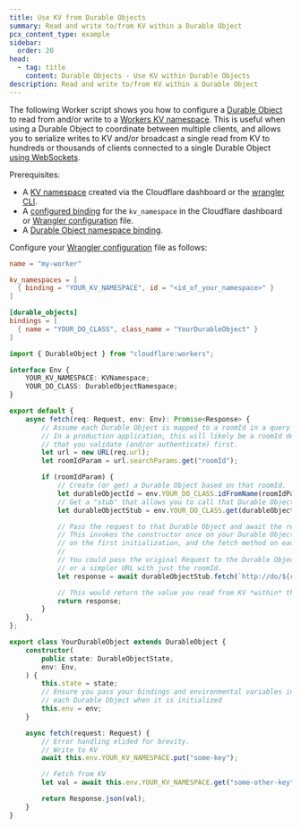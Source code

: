```yaml
---
title: Use KV from Durable Objects
summary: Read and write to/from KV within a Durable Object
pcx_content_type: example
sidebar:
  order: 20
head:
  - tag: title
    content: Durable Objects - Use KV within Durable Objects
description: Read and write to/from KV within a Durable Object
---
```


The following Worker script shows you how to configure a [Durable Object](/durable-objects/) to read from and/or write to a [Workers KV namespace](/kv/concepts/how-kv-works/). This is useful when using a Durable Object to coordinate between multiple clients, and allows you to serialize writes to KV and/or broadcast a single read from KV to hundreds or thousands of clients connected to a single Durable Object [using WebSockets](/durable-objects/api/websockets/).

Prerequisites:

- A [KV namespace](/kv/api/) created via the Cloudflare dashboard or the [wrangler CLI](/workers/wrangler/install-and-update/).
- A [configured binding](/kv/concepts/kv-bindings/) for the `kv_namespace` in the Cloudflare dashboard or [Wrangler configuration](/workers/wrangler/configuration) file.
- A [Durable Object namespace binding](/workers/wrangler/configuration/#durable-objects).

Configure your [Wrangler configuration](/workers/wrangler/configuration) file as follows:


<WranglerConfig>

```toml
name = "my-worker"

kv_namespaces = [
  { binding = "YOUR_KV_NAMESPACE", id = "<id_of_your_namespace>" }
]

[durable_objects]
bindings = [
  { name = "YOUR_DO_CLASS", class_name = "YourDurableObject" }
]
```

</WranglerConfig>

```ts
import { DurableObject } from "cloudflare:workers";

interface Env {
	YOUR_KV_NAMESPACE: KVNamespace;
	YOUR_DO_CLASS: DurableObjectNamespace;
}

export default {
	async fetch(req: Request, env: Env): Promise<Response> {
		// Assume each Durable Object is mapped to a roomId in a query parameter
		// In a production application, this will likely be a roomId defined by your application
		// that you validate (and/or authenticate) first.
		let url = new URL(req.url);
		let roomIdParam = url.searchParams.get("roomId");

		if (roomIdParam) {
			// Create (or get) a Durable Object based on that roomId.
			let durableObjectId = env.YOUR_DO_CLASS.idFromName(roomIdParam);
			// Get a "stub" that allows you to call that Durable Object
			let durableObjectStub = env.YOUR_DO_CLASS.get(durableObjectId);

			// Pass the request to that Durable Object and await the response
			// This invokes the constructor once on your Durable Object class (defined further down)
			// on the first initialization, and the fetch method on each request.
			//
			// You could pass the original Request to the Durable Object's fetch method
			// or a simpler URL with just the roomId.
			let response = await durableObjectStub.fetch(`http://do/${roomId}`);

			// This would return the value you read from KV *within* the Durable Object.
			return response;
		}
	},
};

export class YourDurableObject extends DurableObject {
	constructor(
		public state: DurableObjectState,
		env: Env,
	) {
		this.state = state;
		// Ensure you pass your bindings and environmental variables into
		// each Durable Object when it is initialized
		this.env = env;
	}

	async fetch(request: Request) {
		// Error handling elided for brevity.
		// Write to KV
		await this.env.YOUR_KV_NAMESPACE.put("some-key");

		// Fetch from KV
		let val = await this.env.YOUR_KV_NAMESPACE.get("some-other-key");

		return Response.json(val);
	}
}
```

